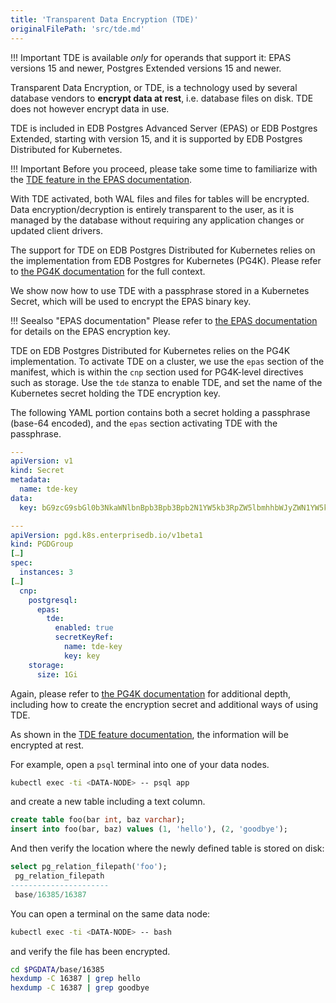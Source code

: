 ```yaml
---
title: 'Transparent Data Encryption (TDE)'
originalFilePath: 'src/tde.md'
---
```


!!! Important
    TDE is available *only* for operands that support it:
    EPAS versions 15 and newer, Postgres Extended versions 15 and newer.

Transparent Data Encryption, or TDE, is a technology used by several database
vendors to **encrypt data at rest**, i.e. database files on disk.
TDE does not however encrypt data in use.

TDE is included in EDB Postgres Advanced Server (EPAS) or EDB Postgres
Extended, starting with version 15, and it is supported by EDB Postgres
Distributed for Kubernetes.

!!! Important
    Before you proceed, please take some time to familiarize with the
    [TDE feature in the EPAS documentation](/tde/latest/).

With TDE activated, both WAL files and files for tables will be encrypted.
Data encryption/decryption is entirely transparent to the user, as it is
managed by the database without requiring any application changes or updated
client drivers.

The support for TDE on EDB Postgres Distributed for Kubernetes relies on the
implementation from EDB Postgres for Kubernetes (PG4K). Please refer to
[the PG4K documentation](/postgres_for_kubernetes/latest/tde/)
for the full context.

We show now how to use TDE with a passphrase stored in a Kubernetes Secret,
which will be used to encrypt the EPAS binary key.

!!! Seealso "EPAS documentation"
    Please refer to [the EPAS documentation](/tde/latest/key_stores/)
    for details on the EPAS encryption key.

TDE on EDB Postgres Distributed for Kubernetes relies on the PG4K
implementation.
To activate TDE on a cluster, we use the `epas` section of the manifest,
which is within the `cnp` section used for PG4K-level directives such as
storage.
Use the `tde` stanza to enable TDE, and set the name of the Kubernetes secret
holding the TDE encryption key.

The following YAML portion contains both a secret holding a passphrase
(base-64 encoded), and the `epas` section activating TDE with the passphrase.

```yaml
---
apiVersion: v1
kind: Secret
metadata:
  name: tde-key
data:
  key: bG9zcG9sbGl0b3NkaWNlbnBpb3Bpb3Bpb2N1YW5kb3RpZW5lbmhhbWJyZWN1YW5kb3RpZW5lbmZyaW8=

---
apiVersion: pgd.k8s.enterprisedb.io/v1beta1
kind: PGDGroup
[…]
spec:
  instances: 3
[…]
  cnp:
    postgresql:
      epas:
        tde:
          enabled: true
          secretKeyRef:
            name: tde-key
            key: key
    storage:
      size: 1Gi
```

Again, please refer to [the PG4K documentation](/postgres_for_kubernetes/latest/tde/)
for additional depth, including how to create the encryption secret and
additional ways of using TDE.

As shown in the [TDE feature documentation](/tde/latest/),
the information will be encrypted at rest.

For example, open a `psql` terminal into one of your data nodes.

```sh
kubectl exec -ti <DATA-NODE> -- psql app
```

and create a new table including a text column.

```sql
create table foo(bar int, baz varchar);
insert into foo(bar, baz) values (1, 'hello'), (2, 'goodbye');
```

And then verify the location where the newly defined table is stored on disk:

```sql
select pg_relation_filepath('foo');
 pg_relation_filepath 
----------------------
 base/16385/16387
```

You can open a terminal on the same data node:

```sh
kubectl exec -ti <DATA-NODE> -- bash
```

and verify the file has been encrypted.

```sh
cd $PGDATA/base/16385
hexdump -C 16387 | grep hello
hexdump -C 16387 | grep goodbye
```
